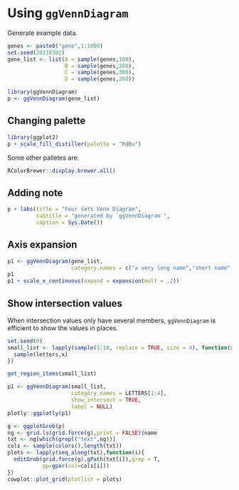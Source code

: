 # Using `ggVennDiagram` {#using-ggVennDiagram}

Generate example data.

```r
genes <- paste0("gene",1:1000)
set.seed(20210302)
gene_list <- list(A = sample(genes,100),
                  B = sample(genes,200),
                  C = sample(genes,300),
                  D = sample(genes,200))

library(ggVennDiagram)
p <- ggVennDiagram(gene_list)
```

## Changing palette

```r
library(ggplot2)
p + scale_fill_distiller(palette = "RdBu")
```

Some other palletes are:

```r
RColorBrewer::display.brewer.all()
```



## Adding note

```r
p + labs(title = "Four sets Venn Diagram",
         subtitle = "generated by `ggVennDiagram`",
         caption = Sys.Date())
```

## Axis expansion

```r
p1 <- ggVennDiagram(gene_list, 
                    category.names = c("a very long name","short name","name","another name"))
p1
p1 + scale_x_continuous(expand = expansion(mult = .2))
```

## Show intersection values

When intersection values only have several members, `ggVennDiagram` is efficient to show the values in places.

```r
set.seed(0)
small_list <- lapply(sample(5:10, replace = TRUE, size = 4), function(x){
  sample(letters,x)
})

get_region_items(small_list)

p1 <- ggVennDiagram(small_list, 
                    category.names = LETTERS[1:4], 
                    show_intersect = TRUE,
                    label = NULL)
plotly::ggplotly(p1)
```


```r
g <- ggplotGrob(p)
ng <- grid.ls(grid.force(g),print = FALSE)$name
txt <- ng[which(grepl("text",ng))]
cols <- sample(colors(),length(txt))
plots <- lapply(seq_along(txt),function(i){
  editGrob(grid.force(g),gPath(txt[i]),grep = T,
           gp=gpar(col=cols[i]))
})
cowplot::plot_grid(plotlist = plots)
```

